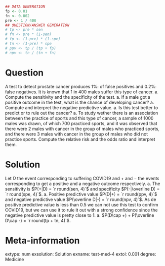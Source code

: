 
```r
## DATA GENERATION
fp <- 0.01
fn <- 0.002
pre <- 1 / 400
## QUESTION/ANSWER GENERATION
# tp <- pre * sen
# fn <- pre * (1-sen)
# fp <- (1-pre) * (1-spe)
# tn <- (1-pre) * spe
# ppv <- tp / (tp + fp)
# npv <- tn / (tn + fn)
```

Question
========
A test to detect prostate cancer produces 1%: of false positives and 0.2%: false negatives. It is known that 1 in 400 males suffer this type of cancer.
a. Compute the sensitivity and the specificity of the test.
a. If a male got a positive outcome in the test, what is the chance of developing cancer?
a. Compute and interpret the negative predictive value.
a. Is this test better to predict or to rule out the cancer?
a. To study wether there is an association between the practice of sports and this type of cancer, a sample of 1000 males was drawn, of which 700 practiced sports, and it was observed that there were 2 males with cancer in the group of males who practiced sports, and there were 3 males with cancer in the group of males who did not practice sports. Compute the relative risk and the odds ratio and interpret them. 

Solution
========
Let $D$ the event corresponding to suffering COVID19 and $+$ and $-$ the events corresponding to get a positive and a negative outcome respectively.
a. The sensitivity is $P(+|D) = `r round(sen, 4)`$ and specificity $P(-|\overline D) = `r round(spe, 4)`$.
a. Positive predictive value $P(D|+) = `r round(ppv, 4)`$ and negative predictive value $P(\overline D|-) = `r round(npv, 4)`$. As de positive predictive value is less than 0.5 we can not use this test to confirm COVID19, but we can use it to rule it out with a strong confidence since the negative predictive value is pretty close to 1. 
a. $P(D\cap +) + P(\overline D\cap -) = `r round(tp + tn, 4)`$.

Meta-information 
================
extype: num
exsolution: Solution
exname: test-med-4
extol: 0.001
degree: Medicine
 
  
